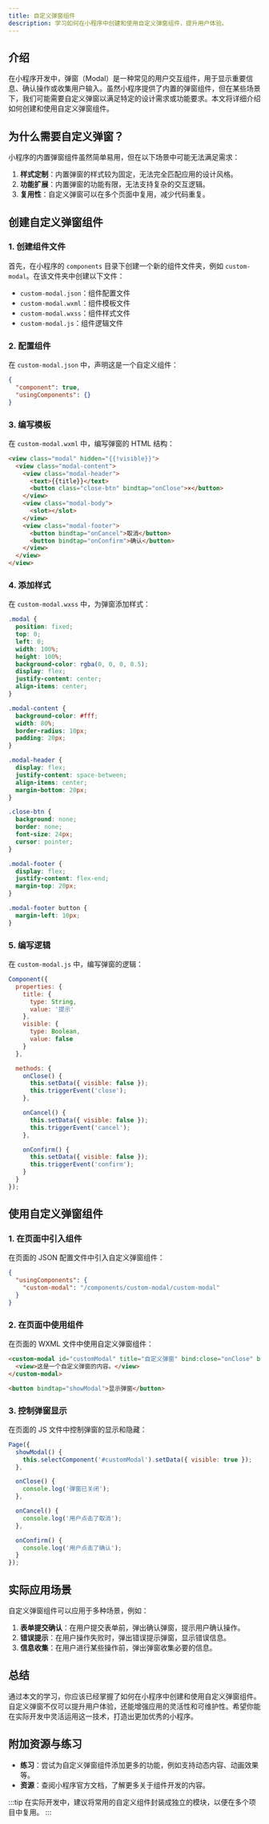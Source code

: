 ```yaml
---
title: 自定义弹窗组件
description: 学习如何在小程序中创建和使用自定义弹窗组件，提升用户体验。
---
```


## 介绍

在小程序开发中，弹窗（Modal）是一种常见的用户交互组件，用于显示重要信息、确认操作或收集用户输入。虽然小程序提供了内置的弹窗组件，但在某些场景下，我们可能需要自定义弹窗以满足特定的设计需求或功能要求。本文将详细介绍如何创建和使用自定义弹窗组件。

## 为什么需要自定义弹窗？

小程序的内置弹窗组件虽然简单易用，但在以下场景中可能无法满足需求：

1. **样式定制**：内置弹窗的样式较为固定，无法完全匹配应用的设计风格。
2. **功能扩展**：内置弹窗的功能有限，无法支持复杂的交互逻辑。
3. **复用性**：自定义弹窗可以在多个页面中复用，减少代码重复。

## 创建自定义弹窗组件

### 1. 创建组件文件

首先，在小程序的 `components` 目录下创建一个新的组件文件夹，例如 `custom-modal`。在该文件夹中创建以下文件：

- `custom-modal.json`：组件配置文件
- `custom-modal.wxml`：组件模板文件
- `custom-modal.wxss`：组件样式文件
- `custom-modal.js`：组件逻辑文件

### 2. 配置组件

在 `custom-modal.json` 中，声明这是一个自定义组件：

```json
{
  "component": true,
  "usingComponents": {}
}
```

### 3. 编写模板

在 `custom-modal.wxml` 中，编写弹窗的 HTML 结构：

```html
<view class="modal" hidden="{{!visible}}">
  <view class="modal-content">
    <view class="modal-header">
      <text>{{title}}</text>
      <button class="close-btn" bindtap="onClose">×</button>
    </view>
    <view class="modal-body">
      <slot></slot>
    </view>
    <view class="modal-footer">
      <button bindtap="onCancel">取消</button>
      <button bindtap="onConfirm">确认</button>
    </view>
  </view>
</view>
```

### 4. 添加样式

在 `custom-modal.wxss` 中，为弹窗添加样式：

```css
.modal {
  position: fixed;
  top: 0;
  left: 0;
  width: 100%;
  height: 100%;
  background-color: rgba(0, 0, 0, 0.5);
  display: flex;
  justify-content: center;
  align-items: center;
}

.modal-content {
  background-color: #fff;
  width: 80%;
  border-radius: 10px;
  padding: 20px;
}

.modal-header {
  display: flex;
  justify-content: space-between;
  align-items: center;
  margin-bottom: 20px;
}

.close-btn {
  background: none;
  border: none;
  font-size: 24px;
  cursor: pointer;
}

.modal-footer {
  display: flex;
  justify-content: flex-end;
  margin-top: 20px;
}

.modal-footer button {
  margin-left: 10px;
}
```

### 5. 编写逻辑

在 `custom-modal.js` 中，编写弹窗的逻辑：

```javascript
Component({
  properties: {
    title: {
      type: String,
      value: '提示'
    },
    visible: {
      type: Boolean,
      value: false
    }
  },

  methods: {
    onClose() {
      this.setData({ visible: false });
      this.triggerEvent('close');
    },

    onCancel() {
      this.setData({ visible: false });
      this.triggerEvent('cancel');
    },

    onConfirm() {
      this.setData({ visible: false });
      this.triggerEvent('confirm');
    }
  }
});
```

## 使用自定义弹窗组件

### 1. 在页面中引入组件

在页面的 JSON 配置文件中引入自定义弹窗组件：

```json
{
  "usingComponents": {
    "custom-modal": "/components/custom-modal/custom-modal"
  }
}
```

### 2. 在页面中使用组件

在页面的 WXML 文件中使用自定义弹窗组件：

```html
<custom-modal id="customModal" title="自定义弹窗" bind:close="onClose" bind:cancel="onCancel" bind:confirm="onConfirm">
  <view>这是一个自定义弹窗的内容。</view>
</custom-modal>

<button bindtap="showModal">显示弹窗</button>
```

### 3. 控制弹窗显示

在页面的 JS 文件中控制弹窗的显示和隐藏：

```javascript
Page({
  showModal() {
    this.selectComponent('#customModal').setData({ visible: true });
  },

  onClose() {
    console.log('弹窗已关闭');
  },

  onCancel() {
    console.log('用户点击了取消');
  },

  onConfirm() {
    console.log('用户点击了确认');
  }
});
```

## 实际应用场景

自定义弹窗组件可以应用于多种场景，例如：

1. **表单提交确认**：在用户提交表单前，弹出确认弹窗，提示用户确认操作。
2. **错误提示**：在用户操作失败时，弹出错误提示弹窗，显示错误信息。
3. **信息收集**：在用户进行某些操作前，弹出弹窗收集必要的信息。

## 总结

通过本文的学习，你应该已经掌握了如何在小程序中创建和使用自定义弹窗组件。自定义弹窗不仅可以提升用户体验，还能增强应用的灵活性和可维护性。希望你能在实际开发中灵活运用这一技术，打造出更加优秀的小程序。

## 附加资源与练习

- **练习**：尝试为自定义弹窗组件添加更多的功能，例如支持动态内容、动画效果等。
- **资源**：查阅小程序官方文档，了解更多关于组件开发的内容。

:::tip
在实际开发中，建议将常用的自定义组件封装成独立的模块，以便在多个项目中复用。
:::